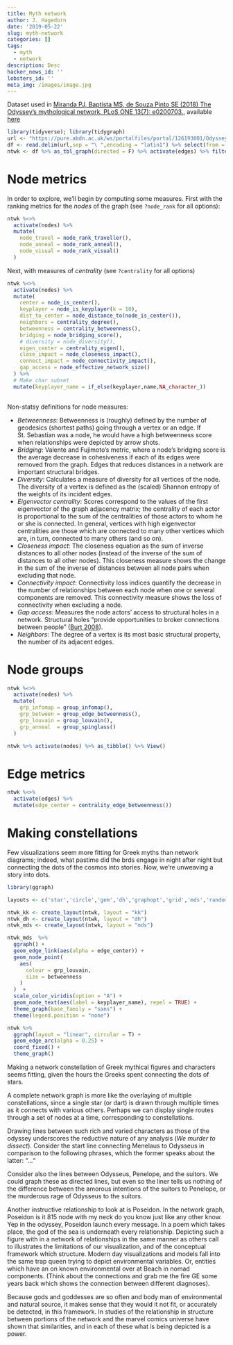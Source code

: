 ```yaml
---
title: Myth network
author: J. Hagedorn
date: '2019-05-22'
slug: myth-network
categories: []
tags:
  - myth
  - network
description: Desc
hacker_news_id: ''
lobsters_id: ''
meta_img: /images/image.jpg
---
```


Dataset used in [Miranda PJ, Baptista MS, de Souza Pinto SE (2018) The Odyssey’s mythological network. PLoS ONE 13(7): e0200703.](https://doi.org/10.1371/journal.pone.0200703), available [here](https://abdn.pure.elsevier.com/en/datasets/odysseys-mythological-network)

```r
library(tidyverse); library(tidygraph)
url <- "https://pure.abdn.ac.uk/ws/portalfiles/portal/126193001/Odyssey.txt"
df <- read.delim(url,sep = "\ ",encoding = "latin1") %>% select(from = var1,to = var2)
ntwk <- df %>% as_tbl_graph(directed = F) %>% activate(edges) %>% filter(!edge_is_multiple())
```

# Node metrics

In order to explore, we'll begin by computing some measures.  First with the ranking metrics for the *nodes* of the graph (see `?node_rank` for all options):

```r
ntwk %<>%
  activate(nodes) %>% 
  mutate(
    node_travel = node_rank_traveller(),
    node_anneal = node_rank_anneal(),
    node_visual = node_rank_visual()
  )

```

Next, with measures of *centrality* (see `?centrality` for all options)

```r
ntwk %<>%
  activate(nodes) %>% 
  mutate(
    center = node_is_center(),
    keyplayer = node_is_keyplayer(k = 10),
    dist_to_center = node_distance_to(node_is_center()),
    neighbors = centrality_degree(),
    betweenness = centrality_betweenness(),
    bridging = node_bridging_score(),
    # diversity = node_diversity(),
    eigen_center = centrality_eigen(),
    close_impact = node_closeness_impact(),
    connect_impact = node_connectivity_impact(),
    gap_access = node_effective_network_size()
  ) %>%
  # Make char subset
  mutate(keyplayer_name = if_else(keyplayer,name,NA_character_))
  
```

Non-statsy definitions for node measures:

- *Betweenness*: Betweenness is (roughly) defined by the number of geodesics (shortest paths) going through a vertex or an edge. If St. Sebastian was a node, he would have a high betweenness score when relationships were depicted by arrow shots.
- *Bridging*:  Valente and Fujimoto’s metric, where a node’s bridging score is the average decrease in cohesiveness if each of its edges were removed from the graph.  Edges that reduces distances in a network are important structural bridges.
- *Diversity*: Calculates a measure of diversity for all vertices of the node.  The diversity of a vertex is defined as the (scaled) Shannon entropy of the weights of its incident edges.
- *Eigenvector centrality*: Scores correspond to the values of the first eigenvector of the graph adjacency matrix; the centrality of each actor is proportional to the sum of the centralities of those actors to whom he or she is connected. In general, vertices with high eigenvector centralities are those which are connected to many other vertices which are, in turn, connected to many others (and so on).
- *Closeness impact*: The closeness equation as the sum of inverse distances to all other nodes (instead of the inverse of the sum of distances to all other nodes).  This closeness measure shows the change in the sum of the inverse of distances between all node pairs when excluding that node.
- *Connectivity impact*: Connectivity loss indices quantify the decrease in the number of relationships between each node when one or several components are removed. This connectivity measure shows the loss of connectivity when excluding a node.
- *Gap access*: Measures the node actors’ access to structural holes in a network. Structural holes "provide opportunities to broker connections between people" ([Burt 2008](http://faculty.chicagobooth.edu/ronald.burt/research/files/NNappB.pdf)).
- *Neighbors*: The degree of a vertex is its most basic structural property, the number of its adjacent edges.

# Node groups 

```r

ntwk %<>%
  activate(nodes) %>% 
  mutate(
    grp_infomap = group_infomap(),
    grp_between = group_edge_betweenness(),
    grp_louvain = group_louvain(),
    grp_anneal  = group_spinglass()
  )

```


```r
ntwk %>% activate(nodes) %>% as_tibble() %>% View()
```

# Edge metrics

```r
ntwk %<>%
  activate(edges) %>%
  mutate(edge_center = centrality_edge_betweenness())
```

# Making constellations

Few visualizations seem more fitting for Greek myths than network diagrams; indeed, what pastime did the brds engage in night after night but connecting the dots of the cosmos into stories.  Now, we're unweaving a story into dots.

```r
library(ggraph)

layouts <- c('star','circle','gem','dh','graphopt','grid','mds','randomly','fr','kk','drl','lgl')

ntwk_kk <- create_layout(ntwk, layout = "kk")
ntwk_dh <- create_layout(ntwk, layout = "dh")
ntwk_mds <- create_layout(ntwk, layout = "mds")

```


```r
ntwk_mds  %>%
  ggraph() +
  geom_edge_link(aes(alpha = edge_center)) +
  geom_node_point(
    aes(
      colour = grp_louvain, 
      size = betweenness
    )
  )  + 
  scale_color_viridis(option = "A") +
  geom_node_text(aes(label = keyplayer_name), repel = TRUE) +
  theme_graph(base_family = "sans") + 
  theme(legend.position = "none")
```



```r
ntwk %>% 
  ggraph(layout = "linear", circular = T) +
  geom_edge_arc(alpha = 0.25) + 
  coord_fixed() +
  theme_graph()
```


Making a network constellation of Greek mythical figures and characters seems fitting, given the hours the Greeks spent connecting the dots of stars.

A complete network graph is more like the overlaying of multiple constellations, since a single star (or dart) is drawn through multiple times as it connects with various others.  Perhaps we can display single routes through a set of nodes at a time, corresponding to constellations.

Drawing lines between such rich and varied characters as those of the odyssey underscores the reductive nature of any analysis (*We murder to dissect*). Consider the start line connecting Menelaus to Odysseus in comparison to the following phrases, which the former speaks about the latter: “…“

Consider also the lines between Odysseus, Penelope, and the suitors. We could graph these as directed lines, but even so the liner tells us nothing of the difference between the amorous intentions of the suitors to Penelope, or the murderous rage of Odysseus to the suitors.

Another instructive relationship to look at is Poseidon. In the network graph, Poseidon is it 815 node with my neck do you know just like any other know. Yep in the odyssey, Poseidon launch every message. In a poem which takes place, the god of the sea is underneath every relationship. Depicting such a figure with in a network of relationships in the same manner as others call to illustrates the limitations of our visualization, and of the conceptual framework which structure.  Modern day visualizations and models fall into the same trap queen trying to depict environmental variables. Or, entities which have an on known environmental over at Beach in nomad components. (Think about the connections and grab me the fire GE some years back which shows the connection between different diagnoses).

Because gods and goddesses are so often and body man of environmental and natural source, it makes sense that they would it not fit, or accurately be detected, in this framework. In studies of the relationship in structure between portions of the network and the marvel comics universe have shown that similarities, and in each of these what is being depicted is a power.

```r

```


